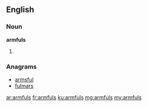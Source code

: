==English==

===Noun===
'''armfuls'''

# {{plural of|armful}}

===Anagrams===
* [[armsful#English|armsful]]
* [[fulmars#English|fulmars]]

[[ar:armfuls]]
[[fr:armfuls]]
[[ku:armfuls]]
[[mg:armfuls]]
[[my:armfuls]]